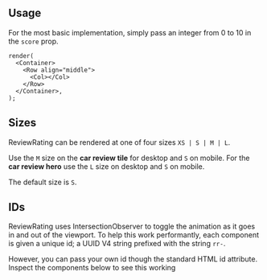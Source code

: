 
## Usage

For the most basic implementation, simply pass an integer from 0 to 10 in the `score` prop.

```tsx live
render(
  <Container>
    <Row align="middle">
      <Col></Col>
    </Row>
  </Container>,
);
```

## Sizes

ReviewRating can be rendered at one of four sizes `XS | S | M | L`.

Use the `M` size on the **car review tile** for desktop and `S` on mobile.
For the **car review hero** use the `L` size on desktop and `S` on mobile.

The default size is `S`.

## IDs

ReviewRating uses IntersectionObserver to toggle the animation as it goes in and out of the viewport.
To help this work performantly, each component is given a unique id; a UUID V4 string prefixed with the string `rr-`.

However, you can pass your own id though the standard HTML id attribute. Inspect the components below to see this working
